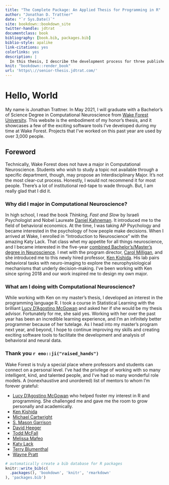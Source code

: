 ```yaml
--- 
title: "The Complete Package: An Applied Thesis for Programming in R"
author: "Jonathan D. Trattner"
date: "`r Sys.Date()`"
site: bookdown::bookdown_site
twitter-handle: jdtrat
documentclass: book
bibliography: [book.bib, packages.bib]
biblio-style: apalike
link-citations: yes
colorlinks: yes
description: |
  In this thesis, I describe the development process for three published R packages. Although each package was developed individually, they are united with the purpose of helping others more easily achieve their academic and professional goals with R. I cover the technical background and implementation of each package and provide vignettes highlighting their main features.
knit: "bookdown::render_book"
url: 'https\://senior-thesis.jdtrat.com/'
---
```


# Hello, World {-}

My name is Jonathan Trattner. In May 2021, I will graduate with a Bachelor's of Science Degree in Computational Neuroscience from [Wake Forest University](https://wfu.edu). This website is the embodiment of my honor's thesis, and it showcases a few of the exciting software tools I've developed during my time at Wake Forest. Projects that I've worked on this past year are used by over 3,000 people. 

## Foreword

Technically, Wake Forest does not have a major in Computational Neuroscience. Students who wish to study a topic not available through a specific department, though, may propose an Interdisciplinary Major. It's not the most clear-cut process. Honestly, I would not recommend it for most people. There's a lot of institutional red-tape to wade through. But, I am really glad that I did it. 

### Why did I major in Computational Neuroscience? 

In high school, I read the book *Thinking, Fast and Slow* by Israeli Psychologist and Nobel Laureate [Daniel Kahneman](https://en.wikipedia.org/wiki/Daniel_Kahneman). It introduced me to the field of behavioral economics. At the time, I was taking AP Psychology and became interested in the psychology of how people make decisions. When I arrived at Wake, I enrolled in "Introduction to Neuroscience" with the amazing Katy Lack. That class whet my appetite for all things neuroscience, and I became interested in the five-year [combined Bachelor's/Master's degree in Neuroscience](https://school.wakehealth.edu/Education-and-Training/Graduate-Programs/Graduate-Programs-in-Neuroscience/5Year-Dual-Degree). I met with the program director, [Carol Milligan](https://school.wakehealth.edu/Faculty/M/Carol-Milligan), and she introduced me to this newly hired professor, [Ken Kishida](https://kishidalab.com). His lab pairs behavioral tasks with neuro-imaging to explore the neurophysiological mechanisms that underly decision-making. I've been working with Ken since spring 2018 and our work inspired me to design my own major. 

### What am I doing with Computational Neuroscience?

While working with Ken on my master's thesis, I developed an interest in the programming language R. I took a course in Statistical Learning with the brilliant [Lucy D'Agostino McGowan](https://www.lucymcgowan.com) and asked her if she would be my thesis advisor. Fortunately for me, she said yes. Working with her over the past year has been an incredible learning experience, and I'm an infinitely better programmer because of her tutelage. As I head into my master's program next year, and beyond, I hope to continue improving my skills and creating exciting software tools to facilitate the development and analysis of behavioral and neural data.

### Thank you `r emo::ji("raised_hands")`

Wake Forest is truly a special place where professors and students can connect on a personal level. I've had the privilege of working with so many intelligent, kind, and talented people, and I've had so many wonderful role models. A (nonexhaustive and unordered) list of mentors to whom I'm forever grateful:


* [Lucy D'Agostino McGowan](https://www.lucymcgowan.com) who helped foster my interest in R and programming. She challenged me and gave me the room to grow personally and academically. 
* [Ken Kishida]()
* [Michael Cartwright]()
* [S. Mason Garrison](https://psychology.wfu.edu/about-the-department/faculty-and-staff/mason-garrison/)
* [David Heeger]()
* [Todd McFall]()
* [Melissa Mafeo]()
* [Katy Lack]()
* [Terry Blumenthal]()
* [Wayne Pratt]()

```r
# automatically create a bib database for R packages
knitr::write_bib(c(
  .packages(), 'bookdown', 'knitr', 'rmarkdown'
), 'packages.bib')
```
